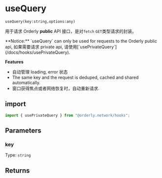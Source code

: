 
# useQuery

`useQuery(key:string,options:any)`

用于请求 Orderly **public** API 接口，是对`fetch` `GET`类型请求的封装。

<Callout type="info">
  **Notice:** `useQuery` can only be used for requests to the Orderly public
  api, 如果需要请求 private api,
  请使用[`usePrivateQuery`](/docs/hooks/usePrivateQuery).
</Callout>

**Features**

- 自动管理 loading, error 状态
- The same key and the request is deduped, cached and shared automatically.
- 窗口获得焦点或者网络恢复时，自动重新请求.

## import

```ts copy
import { usePrivateQuery } from "@orderly.network/hooks";
```

## Parameters

### key

Type: `string`

## Returns
